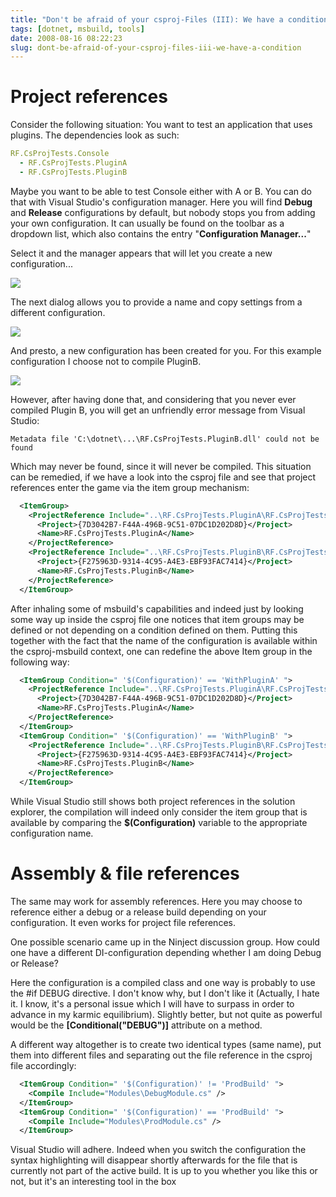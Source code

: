 ```yaml
---
title: "Don't be afraid of your csproj-Files (III): We have a condition"
tags: [dotnet, msbuild, tools]
date: 2008-08-16 08:22:23
slug: dont-be-afraid-of-your-csproj-files-iii-we-have-a-condition
---
```


# Project references

Consider the following situation: You want to test an application that uses plugins. The dependencies look as such:

```yaml
RF.CsProjTests.Console
  - RF.CsProjTests.PluginA
  - RF.CsProjTests.PluginB
```

Maybe you want to be able to test Console either with A or B. You can do that with Visual Studio's configuration manager. Here you will find **Debug** and **Release** configurations by default, but nobody stops you from adding your own configuration. It can usually be found on the toolbar as a dropdown list, which also contains the entry "**Configuration Manager...**"

Select it and the manager appears that will let you create a new configuration...

![](/assets/msbuildconfmgr.png)

The next dialog allows you to provide a name and copy settings from a different configuration.

![](/assets/msbuildnewconf.png)

And presto, a new configuration has been created for you. For this example configuration I choose not to compile PluginB.

![](/assets/msbuildpluginaconf.png)

However, after having done that, and considering that you never ever compiled Plugin B, you will get an unfriendly error message from Visual Studio:

```
Metadata file 'C:\dotnet\...\RF.CsProjTests.PluginB.dll' could not be found
```

Which may never be found, since it will never be compiled. This situation can be remedied, if we have a look into the csproj file and see that project references enter the game via the item group mechanism:

```xml
  <ItemGroup>
    <ProjectReference Include="..\RF.CsProjTests.PluginA\RF.CsProjTests.PluginA.csproj">
      <Project>{7D3042B7-F44A-496B-9C51-07DC1D202D8D}</Project>
      <Name>RF.CsProjTests.PluginA</Name>
    </ProjectReference>
    <ProjectReference Include="..\RF.CsProjTests.PluginB\RF.CsProjTests.PluginB.csproj">
      <Project>{F275963D-9314-4C95-A4E3-EBF93FAC7414}</Project>
      <Name>RF.CsProjTests.PluginB</Name>
    </ProjectReference>
  </ItemGroup>
```

After inhaling some of msbuild's capabilities and indeed just by looking some way up inside the csproj file one notices that item groups may be defined or not depending on a condition defined on them. Putting this together with the fact that the name of the configuration is available within the csproj-msbuild context, one can redefine the above Item group in the following way:

```xml
  <ItemGroup Condition=" '$(Configuration)' == 'WithPluginA' ">
    <ProjectReference Include="..\RF.CsProjTests.PluginA\RF.CsProjTests.PluginA.csproj">
      <Project>{7D3042B7-F44A-496B-9C51-07DC1D202D8D}</Project>
      <Name>RF.CsProjTests.PluginA</Name>
    </ProjectReference>
  </ItemGroup>
  <ItemGroup Condition=" '$(Configuration)' == 'WithPluginB' ">
    <ProjectReference Include="..\RF.CsProjTests.PluginB\RF.CsProjTests.PluginB.csproj">
      <Project>{F275963D-9314-4C95-A4E3-EBF93FAC7414}</Project>
      <Name>RF.CsProjTests.PluginB</Name>
    </ProjectReference>
  </ItemGroup>
```

While Visual Studio still shows both project references in the solution explorer, the compilation will indeed only consider the item group that is available by comparing the **$(Configuration)** variable to the appropriate configuration name. 

# Assembly & file references

The same may work for assembly references. Here you may choose to reference either a debug or a release build depending on your configuration. It even works for project file references.

One possible scenario came up in the Ninject discussion group. How could one have a different DI-configuration depending whether I am doing Debug or Release?

Here the configuration is a compiled class and one way is probably to use the #if DEBUG directive. I don't know why, but I don't like it (Actually, I hate it. I know, it's a personal issue which I will have to surpass in order to advance in my karmic equilibrium). Slightly better, but not quite as powerful would be the **[Conditional("DEBUG")]** attribute on a method.

A different way altogether is to create two identical types (same name), put them into different files and separating out the file reference in the csproj file accordingly:

```xml
  <ItemGroup Condition=" '$(Configuration)' != 'ProdBuild' ">
    <Compile Include="Modules\DebugModule.cs" />
  </ItemGroup>
  <ItemGroup Condition=" '$(Configuration)' == 'ProdBuild' ">
    <Compile Include="Modules\ProdModule.cs" />
  </ItemGroup>
```

Visual Studio will adhere. Indeed when you switch the configuration the syntax highlighting will disappear shortly afterwards for the file that is currently not part of the active build. It is up to you whether you like this or not, but it's an interesting tool in the box